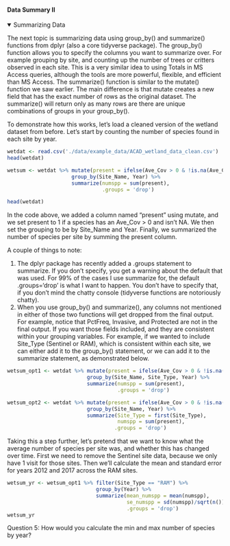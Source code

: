 #### Data Summary II

<details open><summary class='drop'>Summarizing Data</summary>
The next topic is summarizing data using group_by() and summarize() functions from dplyr (also a core tidyverse package). The group_by() function allows you to specify the columns you want to summarize over. For example grouping by site, and counting up the number of trees or critters observed in each site. This is a very similar idea to using Totals in MS Access queries, although the tools are more powerful, flexible, and efficient than MS Access. The summarize() function is similar to the mutate() function we saw earlier. The main difference is that mutate creates a new field that has the exact number of rows as the original dataset. The summarize() will return only as many rows are there are unique combinations of groups in your group_by(). 

To demonstrate how this works, let's load a cleaned version of the wetland dataset from before. Let's start by counting the number of species found in each site by year.
```r
wetdat <- read.csv('./data/example_data/ACAD_wetland_data_clean.csv')
head(wetdat)
```

```r
wetsum <- wetdat %>% mutate(present = ifelse(Ave_Cov > 0 & !is.na(Ave_Cov), 1, 0)) %>% 
                     group_by(Site_Name, Year) %>% 
                     summarize(numspp = sum(present),
                               .groups = 'drop')
```
```r
head(wetdat)
```

In the code above, we added a column named "present" using mutate, and we set present to 1 if a species has an Ave_Cov > 0 and isn't NA. We then set the grouping to be by Site_Name and Year. Finally, we summarized the number of species per site by summing the present column.   

A couple of things to note: 
<ol>
<li>The dplyr package has recently added a .groups statement to summarize. If you don't specify, you get a warning about the default that was used. For 99% of the cases I use summarize for, the default .groups='drop' is what I want to happen. You don't have to specify that, if you don't mind the chatty console (tidyverse functions are notoriously chatty).</li> 
<li>When you use group_by() and summarize(), any columns not mentioned in either of those two functions will get dropped from the final output. For example, notice that PctFreq, Invasive, and Protected are not in the final output. If you want those fields included, and they are consistent within your grouping variables. For example, if we wanted to include Site_Type (Sentinel or RAM), which is consistent within each site, we can either add it to the group_by() statement, or we can add it to the summarize statement, as demonstrated below.</li>
</ol>
```r
wetsum_opt1 <- wetdat %>% mutate(present = ifelse(Ave_Cov > 0 & !is.na(Ave_Cov), 1, 0)) %>% 
                          group_by(Site_Name, Site_Type, Year) %>% 
                          summarize(numspp = sum(present),
                                    .groups = 'drop')

wetsum_opt2 <- wetdat %>% mutate(present = ifelse(Ave_Cov > 0 & !is.na(Ave_Cov), 1, 0)) %>% 
                          group_by(Site_Name, Year) %>% 
                          summarize(Site_Type = first(Site_Type), 
                                    numspp = sum(present),
                                   .groups = 'drop')
```

Taking this a step further, let's pretend that we want to know what the average number of species per site was, and whether this has changed over time. First we need to remove the Sentinel site data, because we only have 1 visit for those sites. Then we'll calculate the mean and standard error for years 2012 and 2017 across the RAM sites.

```r
wetsum_yr <- wetsum_opt1 %>% filter(Site_Type == "RAM") %>% 
                             group_by(Year) %>% 
                             summarize(mean_numspp = mean(numspp),
                                       se_numspp = sd(numspp)/sqrt(n()), 
                                       .groups = 'drop')
wetsum_yr
```


<p class='ques'>Question 5: How would you calculate the min and max number of species by year?</p>
</details>
</br>
